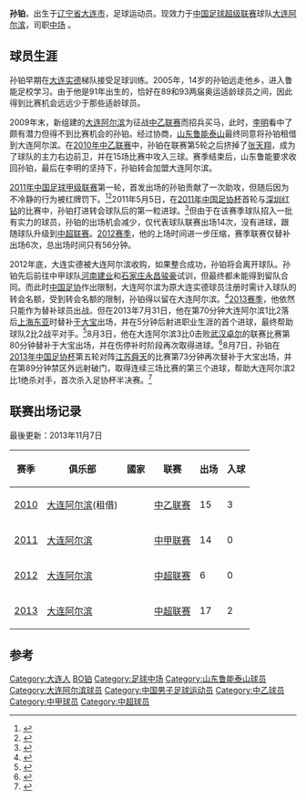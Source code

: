 {{noteta|G1=足球}}{{Football player infobox | 
playername = 孙铂|   
image = |   
fullname = 孙铂|   
nickname = |   
dateofbirth ={{birth date and age|1991|1|22}} |
cityofbirth = [[辽宁省|辽宁省]][[大连市|大连市]] |   
countryofbirth = {{flagicon|China}} [[中华人民共和国|中国]] |   
height = {{height|meters=1.81}} |   
currentclub = {{flagicon|China}} [[大连阿尔滨足球俱乐部|大连阿尔滨]] |   
clubnumber = 29|   
position = [[中场|中场]] |   
youthyears = {{0|0000}}-2005<br>2005-2010|   
youthclubs = [[大连实德足球俱乐部|大连实德]]<br>[[山东鲁能泰山足球俱乐部|山东鲁能泰山]]|   
years = 2010<br>2011- |   
clubs = → [[大连阿尔滨足球俱乐部|大连阿尔滨]] (租借) <br> [[大连阿尔滨足球俱乐部|大连阿尔滨]] |   
caps(goals) = 15 (3) <br> 37 (2) |   
nationalyears = |   
nationalteam =  |   
nationalcaps(goals) = |   
pcupdate = 2013年11月7日 |   
ntupdate =  |   
}}   
    
'''孙铂'''{{BD|1991年|1月22日|||Sun Bo}}，出生于[[辽宁省|辽宁省]][[大连市|大连市]]，足球运动员。现效力于[[中国足球超级联赛|中国足球超级联赛]]球队[[大连阿尔滨足球俱乐部|大连阿尔滨]]，司职[[中场|中场]] 。

==球员生涯==   
孙铂早期在[[大连实德足球俱乐部|大连实德]]梯队接受足球训练。2005年，14岁的孙铂远走他乡，进入鲁能足校学习。由于他是91年出生的，恰好在89和93两届奥运适龄球员之间，因此得到比赛机会远远少于那些适龄球员。

2009年末，新组建的[[大连阿尔滨足球俱乐部|大连阿尔滨]]为征战[[中乙联赛|中乙联赛]]而招兵买马，此时，[[李明_(1971年)|李明]]看中了颇有潜力但得不到比赛机会的孙铂。经过协商，[[山东鲁能泰山足球俱乐部|山东鲁能泰山]]最终同意将孙铂租借到大连阿尔滨。在[[2010年中国足球乙级联赛|2010年中乙联赛]]中，孙铂在联赛第5轮之后挤掉了[[张天翔_(足球运动员)|张天翔]]，成为了球队的主力右边前卫，并在15场比赛中攻入三球。赛季结束后，山东鲁能要求收回孙铂，最后在李明的坚持下，孙铂转会加盟大连阿尔滨。

[[2011年中国足球甲级联赛|2011年中国足球甲级联赛]]第一轮，首发出场的孙铂贡献了一次助攻，但随后因为不冷静的行为被红牌罚下。<ref>{{cite news|title=60万奖金惊诧湖北媒体 阿尔滨阵容吴庆替孙铂|url=http://sports.qq.com/a/20110403/000187.htm|accessdate=2011-10-08|newspaper=半岛晨报|date=2011-04-03|archive-date=2015-05-26|archive-url=https://web.archive.org/web/20150526202011/http://sports.qq.com/a/20110403/000187.htm|dead-url=no}}</ref><ref>{{cite news|title=大连阿尔滨俱乐部公告 孙铂首轮红牌罚款2000|url=http://www.jiaodong.net/news/system/2011/03/31/011193572.shtml|accessdate=2011-10-08|newspaper=腾讯体育|date=2011-03-31|archive-date=2016-03-04|archive-url=https://web.archive.org/web/20160304122322/http://www.jiaodong.net/news/system/2011/03/31/011193572.shtml|dead-url=no}}</ref>2011年5月5日，在[[2011年中国足协杯|2011年中国足协杯]]首轮与[[深圳红钻足球俱乐部|深圳红钻]]的比赛中，孙铂打进转会球队后的第一粒进球。<ref>{{cite news|title=大连阿尔滨90后小将替补发威孙铂：进球为母亲贺寿|url=http://www.jn001.com/news/2011-05/05/content_466782.htm|accessdate=2011-10-08|newspaper=新浪|date=2011-05-05|deadurl=yes|archiveurl=https://web.archive.org/web/20150526194301/http://www.jn001.com/news/2011-05/05/content_466782.htm|archivedate=2015-05-26}}</ref>但由于在该赛季球队招入一批有实力的球员，孙铂的出场机会减少，仅代表球队联赛出场14次，没有进球，跟随球队升级到[[中超联赛|中超联赛]]。[[2012年中国足球超级联赛|2012赛季]]，他的上场时间进一步压缩，赛季联赛仅替补出场6次，总出场时间只有56分钟。

2012年底，大连实德被大连阿尔滨收购，如果整合成功，孙铂将会离开球队。孙铂先后前往中甲球队[[河南建业足球俱乐部|河南建业]]和[[石家庄永昌骏豪足球俱乐部|石家庄永昌骏豪]]试训，但最终都未能得到留队合同。而此时[[中国足协|中国足协]]作出限制，大连阿尔滨为原大连实德球员注册时需计入球队的转会名额，受到转会名额的限制，孙铂得以留在大连阿尔滨。<ref>{{cite news|title=大连小伙孙铂比大连天气还火|url=http://sports.xinmin.cn/2013/08/12/21470869.html|accessdate=2013-08-17|newspaper=新民网|date=2013-08-12|deadurl=yes|archiveurl=https://web.archive.org/web/20150526202508/http://sports.xinmin.cn/2013/08/12/21470869.html|archivedate=2015-05-26}}</ref>[[2013年中国足球超级联赛|2013赛季]]，他依然只能作为替补球员出战。但在2013年7月31日，他在第70分钟大连阿尔滨1比2落后[[上海东亚足球俱乐部|上海东亚]]时替补[[于大宝|于大宝]]出场，并在5分钟后射进职业生涯的首个进球，最终帮助球队2比2战平对手。<ref>{{cite news|title=孙铂：很开心打入首个中超进球 遗憾球队没赢球|url=http://sports.21cn.com/national/jiaa/dal/a/2013/0801/14/23174388.shtml|accessdate=2013-08-17|newspaper=21cn|date=2013-08-01|deadurl=yes|archiveurl=https://web.archive.org/web/20150526202146/http://sports.21cn.com/national/jiaa/dal/a/2013/0801/14/23174388.shtml|archivedate=2015-05-26}}</ref>8月3日，他在大连阿尔滨3比0击败[[武汉卓尔职业足球俱乐部|武汉卓尔]]的联赛比赛第80分钟替补于大宝出场，并在伤停补时阶段再次取得进球。<ref>{{cite news|title=中超-于大宝完美弧线凯塔添花 阿尔滨3-0十人卓尔|url=http://sports.sina.com.cn/j/2013-08-03/20596703892.shtml|accessdate=2013-08-17|newspaper=新浪体育|date=2013-08-03|archive-date=2016-03-04|archive-url=https://web.archive.org/web/20160304061226/http://sports.sina.com.cn/j/2013-08-03/20596703892.shtml|dead-url=no}}</ref>8月7日，孙铂在[[2013年中国足协杯|2013年中国足协杯]]第五轮对阵[[江苏舜天足球俱乐部|江苏舜天]]的比赛第73分钟再次替补于大宝出场，并在第89分钟禁区外远射破门，取得连续三场比赛的第三个进球，帮助大连阿尔滨2比1绝杀对手，首次杀入足协杯半决赛。<ref>{{cite news |title=阿尔滨2-1舜天首进足协杯4强 孙铂终场献绝杀 |url=http://sports.qq.com/a/20130807/018284.htm |accessdate=2013-08-17 |newspaper=腾讯体育 |date=2013-08-07 |archive-date=2015-05-26 |archive-url=https://web.archive.org/web/20150526193834/http://sports.qq.com/a/20130807/018284.htm |dead-url=no }}</ref>

==联赛出场记录==   
最後更新：2013年11月7日    
{| class="wikitable" style="text-align: center;"   
!赛季!!俱乐部!!國家!!联赛!!出场!!入球   
|-   
|[[2010年中国足球乙级联赛|2010]]||align="left"|[[大连阿尔滨|大连阿尔滨]](租借)||align="left"|{{CHN}}||[[中乙联赛|中乙联赛]]||15||3   
|-   
|[[2011年中国足球甲级联赛|2011]]||align="left"|[[大连阿尔滨|大连阿尔滨]]||align="left"|{{CHN}}||[[中甲联赛|中甲联赛]]||14||0   
|-   
|[[2012年中国足球超级联赛|2012]]||align="left"|[[大连阿尔滨|大连阿尔滨]]||align="left"|{{CHN}}||[[中超联赛|中超联赛]]||6||0   
|-   
|[[2013年中国足球超级联赛|2013]]||align="left"|[[大连阿尔滨|大连阿尔滨]]||align="left"|{{CHN}}||[[中超联赛|中超联赛]]||17||2 
|}

==参考==
{{reflist}}

{{2010年中乙分类名单大连阿尔滨}}
{{2011年中甲分类名单大连阿尔滨}}
{{2012年中超分类名单大连阿尔滨}}
{{2013年中超分类名单大连阿尔滨}}
{{2014年中超分类名单大连}}
{{2015年中甲分类名单大连}}
{{2016年中甲分类名单大连一方}}
{{2017年中甲分类名单大连一方}}
{{2018年中超分类名单大连一方}}
{{2019年中超分类名单大连一方}}

{{DEFAULTSORT:SUN Bo}}
[[Category:大连人|Category:大连人]]
[[Category:孙姓|BO铂]]
[[Category:足球中场|Category:足球中场]]
[[Category:山东鲁能泰山球员|Category:山东鲁能泰山球员]]
[[Category:大连阿尔滨球员|Category:大连阿尔滨球员]]
[[Category:中国男子足球运动员|Category:中国男子足球运动员]]
[[Category:中乙球员|Category:中乙球员]]
[[Category:中甲球员|Category:中甲球员]]
[[Category:中超球员|Category:中超球员]]
